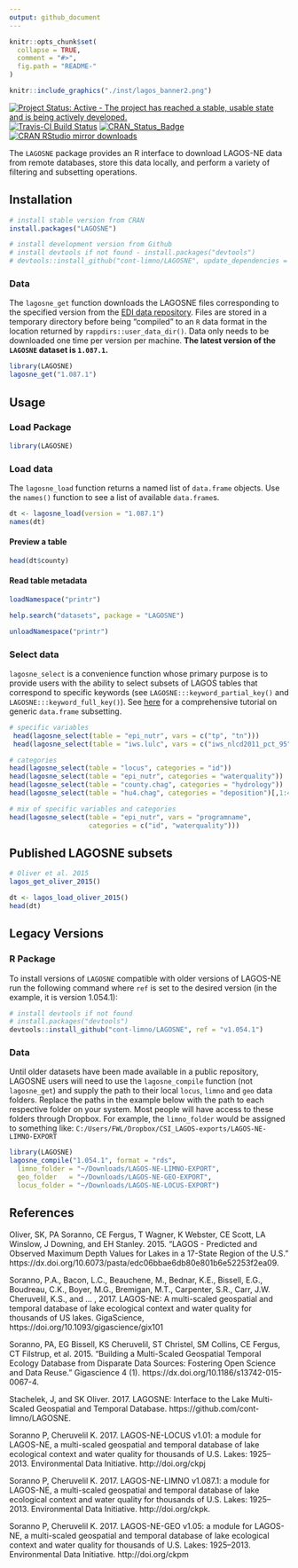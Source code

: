 ```yaml
---
output: github_document
---
```


<!-- README.md is generated from README.Rmd. Please edit that file -->

```r
knitr::opts_chunk$set(
  collapse = TRUE,
  comment = "#>",
  fig.path = "README-"
)
```

```r
knitr::include_graphics("./inst/lagos_banner2.png")
```

[![Project Status: Active - The project has reached a stable, usable state and is being actively developed.](http://www.repostatus.org/badges/latest/active.svg)](http://www.repostatus.org/#active) [![Travis-CI Build Status](https://travis-ci.org/cont-limno/LAGOSNE.svg?branch=master)](https://travis-ci.org/cont-limno/LAGOSNE) [![CRAN\_Status\_Badge](http://www.r-pkg.org/badges/version/LAGOSNE)](https://cran.r-project.org/package=LAGOSNE) [![CRAN RStudio mirror downloads](http://cranlogs.r-pkg.org/badges/LAGOSNE)](https://cran.r-project.org/package=LAGOSNE)

The `LAGOSNE` package provides an R interface to download LAGOS-NE data from remote databases, store this data locally, and perform a variety of filtering and subsetting operations.

## Installation

```r
# install stable version from CRAN
install.packages("LAGOSNE")

# install development version from Github
# install devtools if not found - install.packages("devtools")
# devtools::install_github("cont-limno/LAGOSNE", update_dependencies = TRUE)
```
 
### Data

The `lagosne_get` function downloads the LAGOSNE files corresponding to the specified version from the [EDI data repository](https://portal.edirepository.org/nis/home.jsp). Files are stored in a temporary directory before being "compiled" to an `R` data format in the location returned by `rappdirs::user_data_dir()`. Data only needs to be downloaded one time per version per machine. **The latest version of the `LAGOSNE` dataset is `1.087.1`.**

```r
library(LAGOSNE)
lagosne_get("1.087.1")
```

## Usage

### Load Package

```r
library(LAGOSNE)
```

### Load data

The `lagosne_load` function returns a named list of `data.frame` objects. Use the `names()` function to see a list of available `data.frame`s.

```r
dt <- lagosne_load(version = "1.087.1")
names(dt)
```

#### Preview a table

```r
head(dt$county)
```

#### Read table metadata

```r
loadNamespace("printr")
```

```r
help.search("datasets", package = "LAGOSNE")
```

```r
unloadNamespace("printr")
```

### Select data

`lagosne_select` is a convenience function whose primary purpose is to provide users with the ability to select subsets of LAGOS tables that correspond to specific keywords (see `LAGOSNE:::keyword_partial_key()` and `LAGOSNE:::keyword_full_key()`). See [here](http://adv-r.had.co.nz/Subsetting.html) for a comprehensive tutorial on generic `data.frame` subsetting.

```r
# specific variables
 head(lagosne_select(table = "epi_nutr", vars = c("tp", "tn")))
 head(lagosne_select(table = "iws.lulc", vars = c("iws_nlcd2011_pct_95")))

# categories
head(lagosne_select(table = "locus", categories = "id"))
head(lagosne_select(table = "epi_nutr", categories = "waterquality"))
head(lagosne_select(table = "county.chag", categories = "hydrology"))
head(lagosne_select(table = "hu4.chag", categories = "deposition")[,1:4])

# mix of specific variables and categories
head(lagosne_select(table = "epi_nutr", vars = "programname", 
                    categories = c("id", "waterquality")))
```

## Published LAGOSNE subsets

```r
# Oliver et al. 2015
lagos_get_oliver_2015()
```

```r
dt <- lagos_load_oliver_2015()
head(dt)
```

## Legacy Versions

### R Package

To install versions of `LAGOSNE` compatible with older versions of LAGOS-NE run the following command where `ref` is set to the desired version (in the example, it is version 1.054.1):

```r
# install devtools if not found
# install.packages("devtools")
devtools::install_github("cont-limno/LAGOSNE", ref = "v1.054.1")
```

### Data

Until older datasets have been made available in a public repository, LAGOSNE users will need to use the `lagosne_compile` function (not `lagosne_get`) and supply the path to their local `locus`, `limno` and `geo` data folders. Replace the paths in the example below with the path to each respective folder on your system. Most people will have access to these folders through Dropbox. For example, the `limno_folder` would be assigned to something like: `C:/Users/FWL/Dropbox/CSI_LAGOS-exports/LAGOS-NE-LIMNO-EXPORT`

```r
library(LAGOSNE)
lagosne_compile("1.054.1", format = "rds",
  limno_folder = "~/Downloads/LAGOS-NE-LIMNO-EXPORT",
  geo_folder   = "~/Downloads/LAGOS-NE-GEO-EXPORT",
  locus_folder = "~/Downloads/LAGOS-NE-LOCUS-EXPORT")
```

## References

Oliver, SK, PA Soranno, CE Fergus, T Wagner, K Webster, CE Scott, LA Winslow, J Downing, and EH Stanley. 2015. “LAGOS - Predicted and Observed Maximum Depth Values for Lakes in a 17-State Region of the U.S.” https://dx.doi.org/10.6073/pasta/edc06bbae6db80e801b6e52253f2ea09.

Soranno, P.A., Bacon, L.C., Beauchene, M., Bednar, K.E., Bissell, E.G., Boudreau, C.K., Boyer, M.G., Bremigan, M.T., Carpenter, S.R., Carr, J.W. Cheruvelil, K.S., and ... , 2017. LAGOS-NE: A multi-scaled geospatial and temporal database of lake ecological context and water quality for thousands of US lakes. GigaScience, https://doi.org/10.1093/gigascience/gix101

Soranno, PA, EG Bissell, KS Cheruvelil, ST Christel, SM Collins, CE Fergus, CT Filstrup, et al. 2015. “Building a Multi-Scaled Geospatial Temporal Ecology Database from Disparate Data Sources: Fostering Open Science and Data Reuse.” Gigascience 4 (1). https://dx.doi.org/10.1186/s13742-015-0067-4.

Stachelek, J, and SK Oliver. 2017. LAGOSNE: Interface to the Lake Multi-Scaled Geospatial and Temporal Database. https://github.com/cont-limno/LAGOSNE.

Soranno P, Cheruvelil K. 2017. LAGOS-NE-LOCUS v1.01: a module for LAGOS-NE, a multi-scaled geospatial and temporal database of lake ecological context and water quality for thousands of U.S. Lakes: 1925–2013. Environmental Data Initiative. http://doi.org/ckpj

Soranno P, Cheruvelil K. 2017. LAGOS-NE-LIMNO v1.087.1: a module for LAGOS-NE, a multi-scaled geospatial and temporal database of lake ecological context and water quality for thousands of U.S. Lakes: 1925–2013. Environmental Data Initiative. http://doi.org/ckpk.

Soranno P, Cheruvelil K. 2017. LAGOS-NE-GEO v1.05: a module for LAGOS-NE, a multi-scaled geospatial and temporal database of lake ecological context and water quality for thousands of U.S. Lakes: 1925–2013. Environmental Data Initiative. http://doi.org/ckpm
